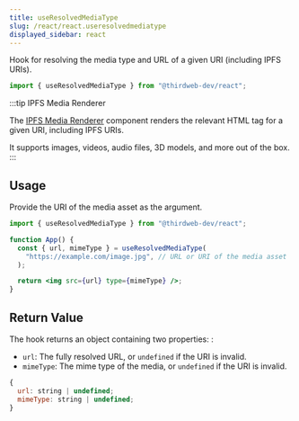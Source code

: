 ```yaml
---
title: useResolvedMediaType
slug: /react/react.useresolvedmediatype
displayed_sidebar: react
---
```



Hook for resolving the media type and URL of a given URI (including IPFS URIs).

```jsx
import { useResolvedMediaType } from "@thirdweb-dev/react";
```

:::tip IPFS Media Renderer

The [IPFS Media Renderer](/react/ui-components/mediarenderer) component renders the relevant HTML tag for a given URI, including IPFS URIs.

It supports images, videos, audio files, 3D models, and more out of the box.
:::

## Usage

Provide the URI of the media asset as the argument.

```jsx
import { useResolvedMediaType } from "@thirdweb-dev/react";

function App() {
  const { url, mimeType } = useResolvedMediaType(
    "https://example.com/image.jpg", // URL or URI of the media asset
  );

  return <img src={url} type={mimeType} />;
}
```

## Return Value

The hook returns an object containing two properties: :

- `url`: The fully resolved URL, or `undefined` if the URI is invalid.
- `mimeType`: The mime type of the media, or `undefined` if the URI is invalid.

```jsx
{
  url: string | undefined;
  mimeType: string | undefined;
}
```
